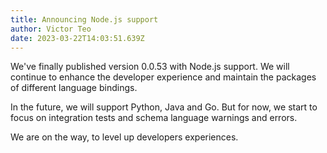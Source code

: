 ```yaml
---
title: Announcing Node.js support
author: Victor Teo
date: 2023-03-22T14:03:51.639Z
---
```


We've finally published version 0.0.53 with Node.js support. We will continue
to enhance the developer experience and maintain the packages of different
language bindings.

In the future, we will support Python, Java and Go. But for now, we start to
focus on integration tests and schema language warnings and errors.

We are on the way, to level up developers experiences.
